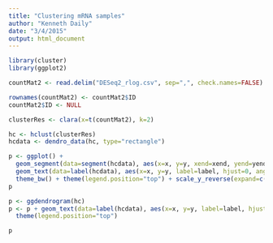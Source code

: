 ```yaml
---
title: "Clustering mRNA samples"
author: "Kenneth Daily"
date: "3/4/2015"
output: html_document
---
```


```r
library(cluster)
library(ggplot2)

countMat2 <- read.delim("DESeq2_rlog.csv", sep=",", check.names=FALSE)

rownames(countMat2) <- countMat2$ID
countMat2$ID <- NULL

clusterRes <- clara(x=t(countMat2), k=2)

hc <- hclust(clusterRes)
hcdata <- dendro_data(hc, type="rectangle")
```

```r
p <- ggplot() + 
  geom_segment(data=segment(hcdata), aes(x=x, y=y, xend=xend, yend=yend)) +
  geom_text(data=label(hcdata), aes(x=x, y=y, label=label, hjust=0, angle=270, color=metadata[match(colnames(countMat2), metadata$UID), "pass_qc"]), size=3) +
  theme_bw() + theme(legend.position="top") + scale_y_reverse(expand=c(0.4, 0))
p
```

```r
p <- ggdendrogram(hc)
p <- p + geom_text(data=label(hcdata), aes(x=x, y=y, label=label, hjust=0, angle=270, color=metadata[match(colnames(countMat2), metadata$UID), "pass_qc"]), size=3) +
  theme(legend.position="top")

p
```

